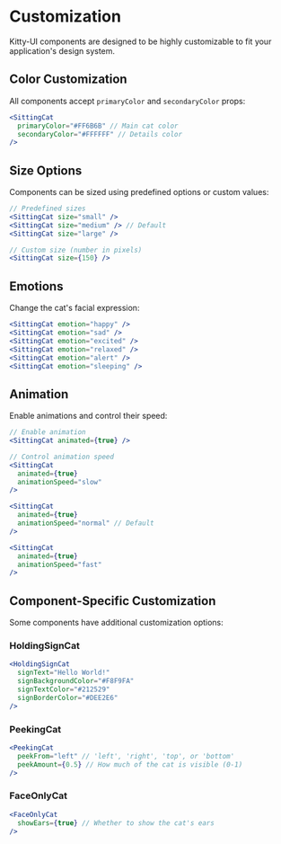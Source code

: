 # Customization

Kitty-UI components are designed to be highly customizable to fit your application's design system.

## Color Customization

All components accept `primaryColor` and `secondaryColor` props:

```jsx
<SittingCat 
  primaryColor="#FF6B6B" // Main cat color
  secondaryColor="#FFFFFF" // Details color
/>
```

## Size Options

Components can be sized using predefined options or custom values:

```jsx
// Predefined sizes
<SittingCat size="small" />
<SittingCat size="medium" /> // Default
<SittingCat size="large" />

// Custom size (number in pixels)
<SittingCat size={150} />
```

## Emotions

Change the cat's facial expression:

```jsx
<SittingCat emotion="happy" />
<SittingCat emotion="sad" />
<SittingCat emotion="excited" />
<SittingCat emotion="relaxed" />
<SittingCat emotion="alert" />
<SittingCat emotion="sleeping" />
```

## Animation

Enable animations and control their speed:

```jsx
// Enable animation
<SittingCat animated={true} />

// Control animation speed
<SittingCat 
  animated={true} 
  animationSpeed="slow" 
/>

<SittingCat 
  animated={true} 
  animationSpeed="normal" // Default
/>

<SittingCat 
  animated={true} 
  animationSpeed="fast" 
/>
```

## Component-Specific Customization

Some components have additional customization options:

### HoldingSignCat

```jsx
<HoldingSignCat 
  signText="Hello World!"
  signBackgroundColor="#F8F9FA"
  signTextColor="#212529"
  signBorderColor="#DEE2E6"
/>
```

### PeekingCat

```jsx
<PeekingCat 
  peekFrom="left" // 'left', 'right', 'top', or 'bottom'
  peekAmount={0.5} // How much of the cat is visible (0-1)
/>
```

### FaceOnlyCat

```jsx
<FaceOnlyCat 
  showEars={true} // Whether to show the cat's ears
/>
```